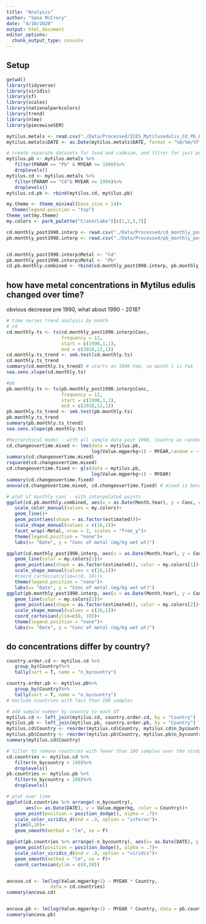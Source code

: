 ```yaml
---
title: "Analysis"
author: "Sena McCrory"
date: "4/10/2020"
output: html_document
editor_options: 
  chunk_output_type: console
---
```



## Setup
```r
getwd()
library(tidyverse)
library(viridis)
library(sf)
library(scales)
library(nationalparkcolors)
library(trend)
library(nlme)
library(piecewiseSEM)

mytilus.metals <- read.csv("./Data/Processed/ICES_Mytilusedulis_Cd_Pb_Hg_Cu.csv")
mytilus.metals$DATE <- as.Date(mytilus.metals$DATE, format = "%d/%m/%Y")

# create separate datasets for lead and cadmium, and filter for just post 1990
mytilus.pb <- mytilus.metals %>%
   filter(PARAM == "Pb" & MYEAR >= 1990)%>%
   droplevels()
mytilus.cd <- mytilus.metals %>%
   filter(PARAM == "Cd"& MYEAR >= 1990)%>%
   droplevels()
mytilus.cd.pb <- rbind(mytilus.cd, mytilus.pb)

my.theme <- theme_minimal(base_size = 14)+
  theme(legend.position = "top")
theme_set(my.theme)
my.colors <- park_palette("CraterLake")[c(1,2,5,7)]

cd.monthly_post1990.interp <- read.csv("./Data/Processed/cd_monthly_post1990_interp.csv", header = T)
pb.monthly_post1990.interp <- read.csv("./Data/Processed/pb_monthly_post1990_interp.csv", header = T)


cd.monthly_post1990.interp$Metal <- "Cd"
pb.monthly_post1990.interp$Metal <- "Pb"
cd.pb.monthly.combined <- rbind(cd.monthly_post1990.interp, pb.monthly_post1990.interp)
```

## how have metal concentrations in Mytilus edulis changed over time?

obvious decrease pre 1990, what about 1990 - 2018?
```r
# time series trend analysis by month
# cd
cd.monthly.ts <- ts(cd.monthly_post1990.interp$Conc,
                    frequency = 12,
                    start = c(1990,1,1),
                    end = c(2018,12,1))
cd.monthly.ts_trend <- smk.test(cd.monthly.ts)
cd.monthly.ts_trend
summary(cd.monthly.ts_trend) # starts on 1990 Feb, so month 1 is Feb
sea.sens.slope(cd.monthly.ts)

#pb
pb.monthly.ts <- ts(pb.monthly_post1990.interp$Conc,
                    frequency = 12,
                    start = c(1990,1,1),
                    end = c(2018,12,1))
pb.monthly.ts_trend <- smk.test(pb.monthly.ts)
pb.monthly.ts_trend
summary(pb.monthly.ts_trend)
sea.sens.slope(pb.monthly.ts)

#heirarchical model - with all sample data post 1990, Country as random effect
cd.changeovertime.mixed <- lme(data = mytilus.pb,
                               log(Value.mgperkg+1) ~ MYEAR,random = ~1|Country)
summary(cd.changeovertime.mixed)
rsquared(cd.changeovertime.mixed)
cd.changeovertime.fixed <- gls(data = mytilus.pb,
                               log(Value.mgperkg+1) ~ MYEAR)
summary(cd.changeovertime.fixed)
anova(cd.changeovertime.mixed, cd.changeovertime.fixed) # mixed is beter

# plot of monthly conc - with interpolated points
ggplot(cd.pb.monthly.combined, aes(x = as.Date(Month.Year), y = Conc, color = Metal))+
   scale_color_manual(values = my.colors)+
   geom_line()+
   geom_point(aes(shape = as.factor(estimated)))+
   scale_shape_manual(values = c(16,1))+
   facet_wrap(~Metal, nrow = 2, scales = "free_y")+
   theme(legend.position = "none")+
   labs(x= "Date", y = "Conc of metal (mg/kg wet wt)")

ggplot(cd.monthly_post1990.interp, aes(x = as.Date(Month.Year), y = Conc))+
   geom_line(color = my.colors[1])+
   geom_point(aes(shape = as.factor(estimated)), color = my.colors[1])+
   scale_shape_manual(values = c(16,1))+
   #coord_cartesian(ylim=c(0, 10))+
   theme(legend.position = "none")+
   labs(x= "Date", y = "Conc of metal (mg/kg wet wt)")
ggplot(pb.monthly_post1990.interp, aes(x = as.Date(Month.Year), y = Conc))+
   geom_line(color = my.colors[2])+
   geom_point(aes(shape = as.factor(estimated)), color = my.colors[2])+
   scale_shape_manual(values = c(16,1))+
   coord_cartesian(ylim=c(0, 10))+
   theme(legend.position = "none")+
   labs(x= "Date", y = "Conc of metal (mg/kg wet wt)")

```


## do concentrations differ by country?
```r
country.order.cd <- mytilus.cd %>%
   group_by(Country)%>%
   tally(sort = T, name = "n_bycountry")

country.order.pb <- mytilus.pb%>%
   group_by(Country)%>%
   tally(sort = T, name = "n_bycountry")
# exclude countries with less than 100 samples

# add sample number by country to each df
mytilus.cd <- left_join(mytilus.cd, country.order.cd, by = "Country")
mytilus.pb <- left_join(mytilus.pb, country.order.pb, by = "Country")
mytilus.cd$Country <- reorder(mytilus.cd$Country, mytilus.cd$n_bycountry)
mytilus.pb$Country <- reorder(mytilus.pb$Country, mytilus.pb$n_bycountry)
summary(mytilus.cd$Country)

# filter to remove countries with fewer than 100 samples over the study period
cd.countries <- mytilus.cd %>%
   filter(n_bycountry > 100)%>%
   droplevels()
pb.countries <- mytilus.pb %>%
   filter(n_bycountry > 100)%>%
   droplevels()

# plot over time
ggplot(cd.countries %>% arrange(-n_bycountry), 
       aes(x= as.Date(DATE), y = Value.mgperkg, color = Country))+
   geom_point(position = position_dodge(), alpha = .7)+
   scale_color_viridis_d(end = .9, option = "inferno")+
   ylim(0,10)+
   geom_smooth(method = "lm", se = F)

ggplot(pb.countries %>% arrange(-n_bycountry), aes(x= as.Date(DATE), y = Value.mgperkg, color = Country))+
   geom_point(position = position_dodge(), alpha = .7)+
   scale_color_viridis_d(end = .9, option = "viridis")+
   geom_smooth(method = "lm", se = F)+
   coord_cartesian(ylim = c(0,20))


ancova.cd <- lm(log(Value.mgperkg+1) ~ MYEAR * Country, 
                data = cd.countries)
summary(ancova.cd)


ancova.pb <- lm(log(Value.mgperkg+1) ~ MYEAR * Country, data = pb.countries)
summary(ancova.pb)

```

